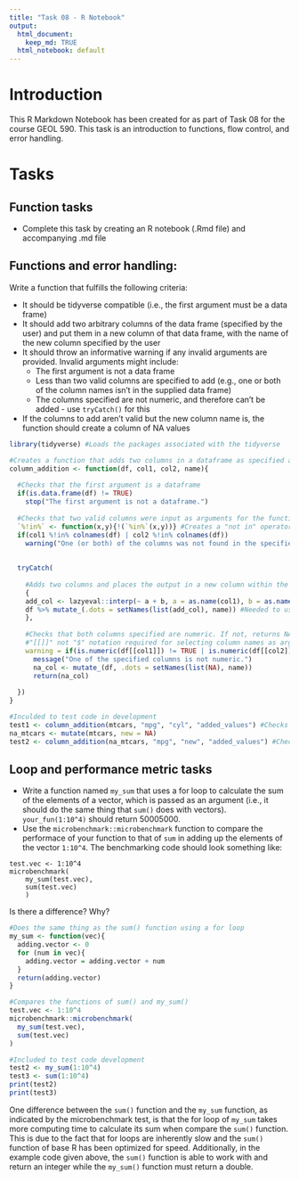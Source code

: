 ```yaml
---
title: "Task 08 - R Notebook"
output:
  html_document:
    keep_md: TRUE
  html_notebook: default
---
```


# Introduction

This R Markdown Notebook has been created for as part of Task 08 for the course GEOL 590. This task is an introduction to functions, flow control, and error handling.

# Tasks

## Function tasks
* Complete this task by creating an R notebook (.Rmd file) and accompanying .md file

## Functions and error handling:
Write a function that fulfills the following criteria:

* It should be tidyverse compatible (i.e., the first argument must be a data frame)
* It should add two arbitrary columns of the data frame (specified by the user) and put them in a new column of that data frame, with the name of the new column specified by the user
* It should throw an informative warning if any invalid arguments are provided. Invalid arguments might include:
    * The first argument is not a data frame
    * Less than two valid columns are specified to add (e.g., one or both of the column names isn't in the supplied data frame) 
    * The columns specified are not numeric, and therefore can't be added - use `tryCatch()` for this
* If the columns to add aren't valid but the new column name is, the function should create a column of NA values

```r
library(tidyverse) #Loads the packages associated with the tidyverse

#Creates a function that adds two columns in a dataframe as specified above
column_addition <- function(df, col1, col2, name){
  
  #Checks that the first argument is a dataframe
  if(is.data.frame(df) != TRUE)
    stop("The first argument is not a dataframe.")
  
  #Checks that two valid columns were input as arguments for the function
  `%!in%` <- function(x,y){!(`%in%`(x,y))} #Creates a "not in" operator
  if(col1 %!in% colnames(df) | col2 %!in% colnames(df))
    warning("One (or both) of the columns was not found in the specified dataframe.")
  
  
  tryCatch(
    
    #Adds two columns and places the output in a new column within the existing dataframe
    {
    add_col <- lazyeval::interp(~ a + b, a = as.name(col1), b = as.name(col2))
    df %>% mutate_(.dots = setNames(list(add_col), name)) #Needed to use standard evaluation functions
    },
    
    #Checks that both columns specified are numeric. If not, returns NA
    #"[[]]" not "$" notation required for selecting column names as argument
    warning = if(is.numeric(df[[col1]]) != TRUE | is.numeric(df[[col2]]) != TRUE){
      message("One of the specified columns is not numeric.")
      na_col <- mutate_(df, .dots = setNames(list(NA), name))
      return(na_col)
      
  })
}

#Inculded to test code in development
test1 <- column_addition(mtcars, "mpg", "cyl", "added_values") #Checks normal adding
na_mtcars <- mutate(mtcars, new = NA)
test2 <- column_addition(na_mtcars, "mpg", "new", "added_values") #Checks adding when a column is "bad"

```


## Loop and performance metric tasks
* Write a function named `my_sum` that uses a for loop to calculate the sum of the elements of a vector, which is passed as an argument (i.e., it should do the same thing that `sum()` does with vectors). `your_fun(1:10^4)` should return 50005000.
* Use the `microbenchmark::microbenchmark` function to compare the performace of your function to that of `sum` in adding up the elements of the vector `1:10^4`. The benchmarking code should look something like:
```
test.vec <- 1:10^4
microbenchmark(
    my_sum(test.vec),
    sum(test.vec)
    )
```
Is there a difference? Why?

```r

#Does the same thing as the sum() function using a for loop
my_sum <- function(vec){
  adding.vector <- 0
  for (num in vec){
    adding.vector = adding.vector + num
  }
  return(adding.vector)
}

#Compares the functions of sum() and my_sum()
test.vec <- 1:10^4
microbenchmark::microbenchmark(
  my_sum(test.vec),
  sum(test.vec)
)

#Included to test code development
test2 <- my_sum(1:10^4)
test3 <- sum(1:10^4)
print(test2)
print(test3)

```

One difference between the `sum()` function and the `my_sum` function, as indicated by the microbenchmark test, is that the for loop of `my_sum` takes more computing time to calculate its sum when compare the `sum()` function. This is due to the fact that for loops are inherently slow and the `sum()` function of base R has been optimized for speed. Additionally, in the example code given above, the `sum()` function is able to work with and return an integer while the `my_sum()` function must return a double.